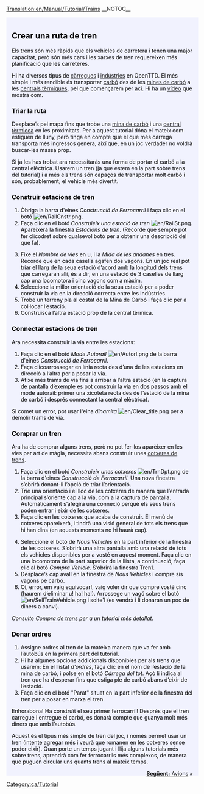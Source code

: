 [[Translation:en/Manual/Tutorial/Trains]]
__NOTOC__
{{en/Tabs|5|3
|ca/Manual/Tutorial/Tutorial|1. Començament<!--
-->|ca/Manual/Tutorial/Tutorial/Autobusos|2. Autobusos<!--
-->|ca/Manual/Tutorial/Tutorial/Trens|3. Trens<!--
-->|ca/Manual/Tutorial/Tutorial/Avions|4. Avions<!--
-->|ca/Manual/Tutorial/Tutorial/Final|5. Per a acabar...}}
<div style="padding:.5em 1em 1em 1em; border-top:none; background-color:#f1f2fe; color:#000;">
{{ca/Tutorial}}
==Crear una ruta de tren==
Els trens són més ràpids que els vehicles de carretera i tenen una major capacitat, però són més cars i les xarxes de tren requereixen més planificació que les carreteres.

Hi ha diversos tipus de [[ca/Manual/Càrrega|càrregues]] i [[ca/Indústria|indústries]] en OpenTTD. El més simple i més rendible és transportar [[ca/Carbó|carbó]] des de les [[ca/Mina de carbó|mines de carbó]] a les [[ca/Central tèrmica|centrals tèrmiques]], pel que començarem per ací. Hi ha un [http://www.cs.helsinki.fi/u/ihonkone/ottd_tut.ogg vídeo] que mostra com.

===Triar la ruta===
Desplace’s pel mapa fins que trobe una [[ca/Mina de carbó|mina de carbó]] i una [[ca/Central tèrmica|central tèrmicca]] en les proximitats. Per a aquest tutorial dóna el mateix com estiguen de lluny, però tinga en compte que el que més càrrega transporta més ingressos genera, així que, en un joc verdader no voldrà buscar-les massa prop.
{{en/Phototable|[[File:en/tutorial1.png|400px]]|Central tèrmica amb mines de carbó pròximes|none}}

Si ja les has trobat ara necessitaràs una forma de portar el carbó a la central elèctrica. Usarem un tren (ja que estem en la part sobre trens del tutorial) i a més els trens són capaços de transportar molt carbó i són, probablement, el vehicle més divertit. 

===Construir estacions de tren===
{{en/Phototable|[[File:ca/Railroad Construction.png]]|Barra d'eines Construcció de ferrocarril|none|6=:}}
#Òbriga la barra d'eines ''Construcció de Ferrocarril'' i faça clic en el botó [[File:en/RailCnstr.png]].
#Faça clic en el botó ''Construieix una estació de tren'' [[File:en/RailSt.png]]. Apareixerà la  finestra ''Estacions de tren''. (Recorde que sempre pot fer clicodret sobre qualsevol botó per a obtenir una descripció del que fa).
{{en/Phototable|[[File:ca/stationgui.png]]|Finestra Estacions de Tren|none|6=:}}
<ol start="3">
<li>Fixe el ''Nombre de vies'' en u, i la ''Mida de les andanes'' en tres. Recorde que en cada casella agafen dos vagons. En un joc real pot triar el llarg de la seua estació d’acord amb la longitud dels trens que carregaran allí, és a dir, en una estació de 3 caselles de llarg cap una locomotora i cinc vagons com a màxim.
<li>Seleccione la millor orientació de la seua estació per a poder construir la via en la direcció correcta entre les indústries.
<li>Trobe un terreny pla al costat de la Mina de Carbó i faça clic per a col·locar l’estació.
<li>Construïsca l’altra estació prop de la central tèrmica.
</ol>
{{en/Phototable|[[File:en/tutorial2.png|400px]]|Les seues estacions al costat de les indústries|none|6=:}}

===Connectar estacions de tren===
Ara necessita construir la via entre les estacions: 
#Faça clic en el botó ''Mode Autorail'' [[File:en/Autorl.png]] de la barra d'eines ''Construcció de Ferrocarril''.
#Faça clicoarrossegar en línia recta des d’una de les estacions en direcció a l’altra per a posar la via.
#Afixe més trams de via fins a arribar a l’altra estació (en la captura de pantalla d’exemple es pot construir la via en dos passos amb el mode autorail: primer una xicoteta recta des de l’estació de la mina de carbó i després connectant la central elèctrica).
{{en/Phototable|[[File:en/tutorial3.png|400px]]|Estacions connectades|none|6=:}}

Si comet un error, pot usar l'eina ''dinamita'' [[File:en/Clear title.png]] per a demolir trams de via.

===Comprar un tren===
Ara ha de comprar alguns trens, però no pot fer-los aparèixer en les vies per art de màgia, necessita abans construir unes [[ca/Manual/Cotxeres i depòsits|cotxeres de trens]].

#Faça clic en el botó ''Construieix unes cotxeres'' [[File:en/TrnDpt.png]] de la barra d'eines ''Construcció de Ferrocarril''. Una nova finestra s’obrirà donant-li l’opció de triar l’orientació.
#Trie una orientació i el lloc de les cotxeres de manera que l’entrada principal s’oriente cap a la via, com a la captura de pantalla. Automàticament s’afegirà una connexió perquè els seus trens poden entrar i eixir de les cotxeres.
#Faça clic en les cotxeres que acaba de construir. El menú de cotxeres apareixerà, i tindrà una visió general de tots els trens que hi han dins (en aquests moments no hi haurà cap).
{{en/Phototable|[[File:ca/tutorial4.png|400px]]|La finestra Cotxeres de tren|none|6=:}}
<ol start="4">
<li>Seleccione el botó de ''Nous Vehicles'' en la part inferior de la finestra de les cotxeres. S’obrirà una altra pantalla amb una relació de tots els vehicles disponibles per a vosté en aquest moment. Faça clic en una locomotora de la part superior de la llista, a continuació, faça clic al botó ''Compra Vehicle''. S’obrirà la finestra Tren1.
<li>Desplace’s cap avall en la finestra de ''Nous Vehicles'' i compre sis vagons pe carbó.
<li>Oi, error, em vaig equivocar!, vaig voler dir que compre vosté cinc (haurem d’eliminar u! ha! ha!). Arrossege un vagó sobre el botó [[File:en/SellTrainVehicle.png]] i solte'l (es vendrà i li donaran un poc de diners a canvi).
</ol>
''Consulte [[ca/Manual/Compra de trens|Compra de trens]] per a un tutorial més detallat.''

===Donar ordres===
#Assigne ordres al tren de la mateixa manera que va fer amb l’autobús en la primera part del tutorial.
#Hi ha algunes opcions addicionals disponibles per als trens que usarem: En el llistat ''d’ordres'', faça clic en el nom de l’estació de la mina de carbó, i polse en el botó ''Càrrega del tot''. Açò li indica al tren que ha d’esperar fins que estiga ple de carbó abans d’eixir de l’estació.
#Faça clic en el botó "Parat" situat en la part inferior de la finestra del tren per a posar en marxa el tren.

Enhorabona! Ha construït el seu primer ferrocarril! Després que el tren carregue i entregue el carbó, es donarà compte que guanya molt més diners que amb l’autobús.

Aquest és el tipus més simple de tren del joc, i només permet usar un tren (intente agregar més i veurà que romanen en les cotxeres sense poder eixir). Quan porte un temps jugant i llija alguns tutorials més sobre trens, aprendrà com fer ferrocarrils més complexos, de manera que puguen circular uns quants trens al mateix temps.

<span style="float: right">[[ca/Manual/Tutorial/Tutorial/Avions|'''Següent:''' Avions]] &raquo;</span>
</div>
[[Category:ca/Tutorial]]